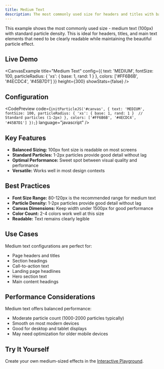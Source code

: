 ```yaml
---
title: Medium Text
description: The most commonly used size for headers and titles with balanced particle density
---
```



This example shows the most commonly used size - medium text (100px) with standard particle density. This is ideal for headers, titles, and main text elements that need to be clearly readable while maintaining the beautiful particle effect.

## Live Demo

<CanvasExample
  title="Medium Text"
  config={{
    text: 'MEDIUM',
    fontSize: 100,
    particleRadius: { 'xs': { base: 1, rand: 1 } },
    colors: ['#FF6B6B', '#4ECDC4', '#45B7D1']
  }}
  height={300}
  showStats={false}
/>

## Configuration

<CodePreview
  code={`initParticleJS('#canvas', {
  text: 'MEDIUM',
  fontSize: 100,
  particleRadius: {
    'xs': { base: 1, rand: 1 }  // Standard particles (1-2px)
  },
  colors: ['#FF6B6B', '#4ECDC4', '#45B7D1']
});`}
  language="javascript"
/>

## Key Features

- **Balanced Sizing:** 100px font size is readable on most screens
- **Standard Particles:** 1-2px particles provide good detail without lag
- **Optimal Performance:** Sweet spot between visual quality and performance
- **Versatile:** Works well in most design contexts

## Best Practices

- **Font Size Range:** 80-120px is the recommended range for medium text
- **Particle Density:** 1-2px particles provide good detail without lag
- **Canvas Dimensions:** Keep width under 1500px for good performance
- **Color Count:** 2-4 colors work well at this size
- **Readable:** Text remains clearly legible

## Use Cases

Medium text configurations are perfect for:
- Page headers and titles
- Section headings
- Call-to-action text
- Landing page headlines
- Hero section text
- Main content headings

## Performance Considerations

Medium text offers balanced performance:
- Moderate particle count (1000-2000 particles typically)
- Smooth on most modern devices
- Good for desktop and tablet displays
- May need optimization for older mobile devices

## Try It Yourself

Create your own medium-sized effects in the [Interactive Playground](/playground/).
